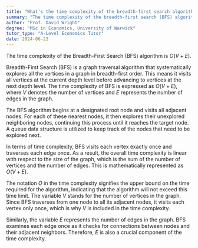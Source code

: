 ```yaml
---
title: "What's the time complexity of the breadth-first search algorithm?"
summary: "The time complexity of the breadth-first search (BFS) algorithm is O(V + E), where V represents the number of vertices and E represents the number of edges in the graph."
author: "Prof. David Wright"
degree: "MSc in Economics, University of Warwick"
tutor_type: "A-Level Economics Tutor"
date: 2024-06-23
---
```


The time complexity of the Breadth-First Search (BFS) algorithm is $O(V + E)$.

Breadth-First Search (BFS) is a graph traversal algorithm that systematically explores all the vertices in a graph in breadth-first order. This means it visits all vertices at the current depth level before advancing to vertices at the next depth level. The time complexity of BFS is expressed as $O(V + E)$, where $V$ denotes the number of vertices and $E$ represents the number of edges in the graph.

The BFS algorithm begins at a designated root node and visits all adjacent nodes. For each of these nearest nodes, it then explores their unexplored neighboring nodes, continuing this process until it reaches the target node. A queue data structure is utilized to keep track of the nodes that need to be explored next.

In terms of time complexity, BFS visits each vertex exactly once and traverses each edge once. As a result, the overall time complexity is linear with respect to the size of the graph, which is the sum of the number of vertices and the number of edges. This is mathematically represented as $O(V + E)$.

The notation $O$ in the time complexity signifies the upper bound on the time required for the algorithm, indicating that the algorithm will not exceed this time limit. The variable $V$ stands for the number of vertices in the graph. Since BFS traverses from one node to all its adjacent nodes, it visits each vertex only once, which is why $V$ is included in the time complexity.

Similarly, the variable $E$ represents the number of edges in the graph. BFS examines each edge once as it checks for connections between nodes and their adjacent neighbors. Therefore, $E$ is also a crucial component of the time complexity.
    
